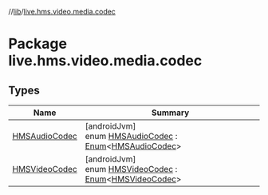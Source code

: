 //[lib](/api-reference/android/v2/home/content)/[live.hms.video.media.codec](index)

# Package live.hms.video.media.codec

## Types

| Name                                      | Summary                                                                                                                                                                                    |
| ----------------------------------------- | ------------------------------------------------------------------------------------------------------------------------------------------------------------------------------------------ |
| [HMSAudioCodec](-h-m-s-audio-codec/index) | [androidJvm]<br />enum [HMSAudioCodec](-h-m-s-audio-codec/index) : [Enum](https://kotlinlang.org/api/latest/jvm/stdlib/kotlin/-enum/index.html)<[HMSAudioCodec](-h-m-s-audio-codec/index)> |
| [HMSVideoCodec](-h-m-s-video-codec/index) | [androidJvm]<br />enum [HMSVideoCodec](-h-m-s-video-codec/index) : [Enum](https://kotlinlang.org/api/latest/jvm/stdlib/kotlin/-enum/index.html)<[HMSVideoCodec](-h-m-s-video-codec/index)> |
